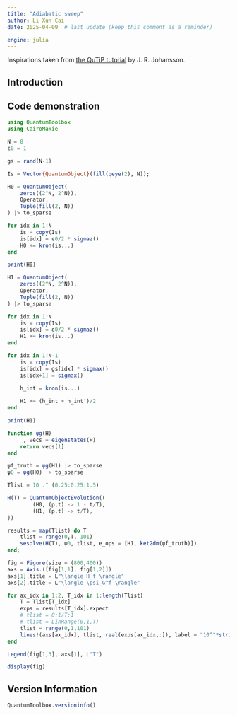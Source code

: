 ```yaml
---
title: "Adiabatic sweep"
author: Li-Xun Cai
date: 2025-04-09  # last update (keep this comment as a reminder)

engine: julia
---
```


Inspirations taken from [the QuTiP tutorial](https://nbviewer.org/urls/qutip.org/qutip-tutorials/tutorials-v5/lectures/Lecture-8-Adiabatic-quantum-computing.ipynb) by J. R. Johansson.

## Introduction



## Code demonstration

```julia
using QuantumToolbox
using CairoMakie
```

```julia
N = 8
ε0 = 1

gs = rand(N-1)
```

```julia
Is = Vector{QuantumObject}(fill(qeye(2), N));

H0 = QuantumObject(
    zeros((2^N, 2^N)),
    Operator,
    Tuple(fill(2, N))
) |> to_sparse

for idx in 1:N
    is = copy(Is)
    is[idx] = ε0/2 * sigmaz()
    H0 += kron(is...)
end

print(H0)
```

```julia
H1 = QuantumObject(
    zeros((2^N, 2^N)),
    Operator,
    Tuple(fill(2, N))
) |> to_sparse

for idx in 1:N
    is = copy(Is)
    is[idx] = ε0/2 * sigmaz()
    H1 += kron(is...)
end

for idx in 1:N-1
    is = copy(Is)
    is[idx] = gs[idx] * sigmax()
    is[idx+1] = sigmax()

    h_int = kron(is...)
    
    H1 += (h_int + h_int')/2
end

print(H1)
```

```julia
function ψg(H)
    _, vecs = eigenstates(H)
    return vecs[1]
end

ψf_truth = ψg(H1) |> to_sparse
ψ0 = ψg(H0) |> to_sparse
```

```julia
Tlist = 10 .^ (0.25:0.25:1.5)

H(T) = QuantumObjectEvolution((
        (H0, (p,t) -> 1 - t/T),
        (H1, (p,t) -> t/T),
))

results = map(Tlist) do T
    tlist = range(0,T, 101)
    sesolve(H(T), ψ0, tlist, e_ops = [H1, ket2dm(ψf_truth)])
end;
```

```julia
fig = Figure(size = (800,400))
axs = Axis.([fig[1,1], fig[1,2]])
axs[1].title = L"\langle H_f \rangle"
axs[2].title = L"\langle \psi_G^f \rangle"

for ax_idx in 1:2, T_idx in 1:length(Tlist)
    T = Tlist[T_idx]
    exps = results[T_idx].expect
    # tlist = 0:1/T:1
    # tlist = LinRange(0,1,T)
    tlist = range(0,1,101)
    lines!(axs[ax_idx], tlist, real(exps[ax_idx,:]), label = "10^"*string(log10(T)))
end

Legend(fig[1,3], axs[1], L"T")

display(fig)
```

## Version Information
```julia
QuantumToolbox.versioninfo()
```
